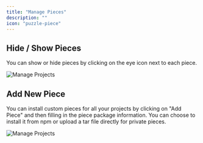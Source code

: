 ```yaml
---
title: "Manage Pieces"
description: ""
icon: "puzzle-piece"
---
```


## Hide / Show Pieces 

You can show or hide pieces by clicking on the eye icon next to each piece.

![Manage Projects](/resources/screenshots/manage-pieces.png)

## Add New Piece

You can install custom pieces for all your projects by clicking on "Add Piece" and then filling in the piece package information. You can choose to install it from npm or upload a tar file directly for private pieces.

![Manage Projects](/resources/screenshots/manage-pieces.png)
